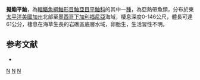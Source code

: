 {{Speciesbox
| taxon = Sebastes serranoides
| image = Sebastes serranoides.jpg
| status = NE
| status_system = IUCN3.1
| binomial_authority =  [[Eigenmann|Eigenmann]] & [[Eigenmann|Eigenmann]], 1890
| synonyms = *''Sebastodes serranoides, Eigenmann & Eigenmann, 1890''
}}

'''擬鮨平鮋'''，為[[輻鰭魚綱|輻鰭魚綱]][[鮋形目|鮋形目]][[鮋亞目|鮋亞目]][[平鮋科|平鮋科]]的其中一[[種|種]]，為亞熱帶魚類，分布於東[[太平洋|太平洋]][[美國|美國]][[加州|加州]]北部至[[墨西哥|墨西哥]][[下加利福尼亞|下加利福尼亞]]海域，棲息深度0-146公尺，體長可達61公分，棲息在海草生長的岩礁區底層水域，卵胎生，生活習性不明。

==参考文献==
*{{FishBase_species|genus=Sebastes|species=serranoides|year=2014|month=6}}

{{taxonbar}}
[[Category:_1890年描述的鱼类|N]]
[[Category:平鮋屬|N]]
[[Category:1890年描述的魚類|N]]
{{animal-stub}}